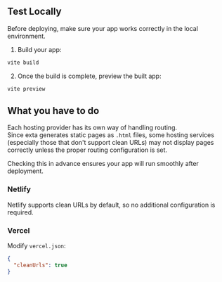 ## Test Locally

Before deploying, make sure your app works correctly in the local environment.

1. Build your app:

```bash
vite build
```

2. Once the build is complete, preview the built app:

```bash
vite preview
```

## What you have to do

Each hosting provider has its own way of handling routing.  
Since exta generates static pages as `.html` files, some hosting services (especially those that don't support clean URLs) may not display pages correctly unless the proper routing configuration is set.

Checking this in advance ensures your app will run smoothly after deployment.

### Netlify

Netlify supports clean URLs by default, so no additional configuration is required.

### Vercel

Modify `vercel.json`:

```json
{
  "cleanUrls": true
}
```
